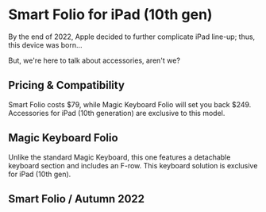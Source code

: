 
# Smart Folio for iPad (10th gen)

By the end of 2022, Apple decided to further complicate iPad line-up; thus, this device was born…

But, we're here to talk about accessories, aren't we?

## Pricing & Compatibility

Smart Folio costs \$79, while Magic Keyboard Folio will set you back \$249. Accessories for iPad (10th generation) are exclusive to this model.

## Magic Keyboard Folio

Unlike the standard Magic Keyboard, this one features a detachable keyboard section and includes an F-row. This keyboard solution is exclusive for iPad (10th gen).

<VerticalCarousel model="iPad 10" material="Magic Keyboard Folio" />

## Smart Folio / Autumn 2022

<VerticalCarousel model="iPad 10" material="Smart Folio" />
